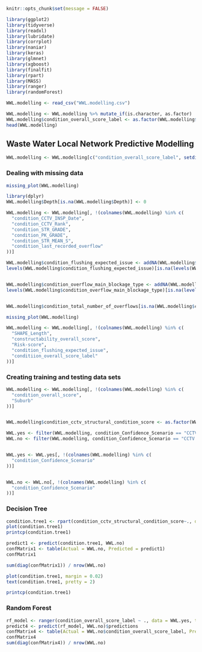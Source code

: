```r
knitr::opts_chunk$set(message = FALSE)

```



```r
library(ggplot2)
library(tidyverse)
library(readxl)
library(lubridate)
library(corrplot)
library(naniar)
library(keras)
library(glmnet)
library(xgboost)
library(finalfit)
library(rpart)
library(MASS)
library(ranger)
library(randomForest)

WWL.modelling <- read_csv("WWL.modelling.csv")

WWL.modelling <- WWL.modelling %>% mutate_if(is.character, as.factor)
WWL.modelling$condition_overall_score_label <- as.factor(WWL.modelling$condition_overall_score_label)
head(WWL.modelling)
```



## Waste Water Local Network Predictive Modelling

```r
WWL.modelling <- WWL.modelling[c("condition_overall_score_label", setdiff(names(WWL.modelling), "condition_overall_score_label"))] 
```


### Dealing with missing data 


```r
missing_plot(WWL.modelling)
```
```r
library(dplyr)
WWL.modelling$Depth[is.na(WWL.modelling$Depth)] <- 0

WWL.modelling <- WWL.modelling[, !(colnames(WWL.modelling) %in% c(
  "condition_CCTV_INSP_Date",
  "condition_CCTV_Rank",
  "condition_STR_GRADE",
  "condition_PK_GRADE",
  "condition_STR_MEAN_S",
  "condition_last_recorded_overflow"
))]

WWL.modelling$condition_flushing_expected_issue <- addNA(WWL.modelling$condition_flushing_expected_issue)
levels(WWL.modelling$condition_flushing_expected_issue)[is.na(levels(WWL.modelling$condition_flushing_expected_issue))] <- "None"


WWL.modelling$condition_overflow_main_blockage_type <- addNA(WWL.modelling$condition_overflow_main_blockage_type)
levels(WWL.modelling$condition_overflow_main_blockage_type)[is.na(levels(WWL.modelling$condition_overflow_main_blockage_type))] <- "None"


WWL.modelling$condition_total_number_of_overflows[is.na(WWL.modelling$condition_total_number_of_overflows)] <- 0

missing_plot(WWL.modelling)
```
```r
WWL.modelling <- WWL.modelling[, !(colnames(WWL.modelling) %in% c(
  "SHAPE_Length",
  "constructability_overall_score",
  "Risk-score",
  "condition_flushing_expected_issue",
  "conditiion_overall_score_label"
))]

```


### Creating training and testing data sets

```r

WWL.modelling <- WWL.modelling[, !(colnames(WWL.modelling) %in% c(
  "condition_overall_score",
  "Suburb"
))]


WWL.modelling$condition_cctv_structural_condition_score <- as.factor(WWL.modelling$condition_cctv_structural_condition_score)

WWL.yes <- filter(WWL.modelling, condition_Confidence_Scenario == "CCTV Available")
WWL.no <- filter(WWL.modelling, condition_Confidence_Scenario == "CCTV NOT Available")


WWL.yes <- WWL.yes[, !(colnames(WWL.modelling) %in% c(
  "condition_Confidence_Scenario"
))]


WWL.no <- WWL.no[, !(colnames(WWL.modelling) %in% c(
  "condition_Confidence_Scenario"
))]
```


### Decision Tree



```r
condition.tree1 <- rpart(condition_cctv_structural_condition_score~., data = WWL.yes,)
plot(condition.tree1)
printcp(condition.tree1)
```


```r
predict1 <- predict(condition.tree1, WWL.no)
confMatrix1 <- table(Actual = WWL.no, Predicted = predict1)
confMatrix1
```


```r
sum(diag(confMatrix1)) / nrow(WWL.no)
```
```r
plot(condition.tree1, margin = 0.02)
text(condition.tree1, pretty = 2)
```

```r
printcp(condition.tree1)
```


### Random Forest



```r
rf_model <- ranger(condition_overall_score_label ~ ., data = WWL.yes, trees = 100000, mtry = 5, case.weights = case_weights)
predict4 <- predict(rf_model, WWL.no)$predictions
confMatrix4 <- table(Actual = WWL.no$condition_overall_score_label, Predicted = predict4)
confMatrix4
sum(diag(confMatrix4)) / nrow(WWL.no)
```




